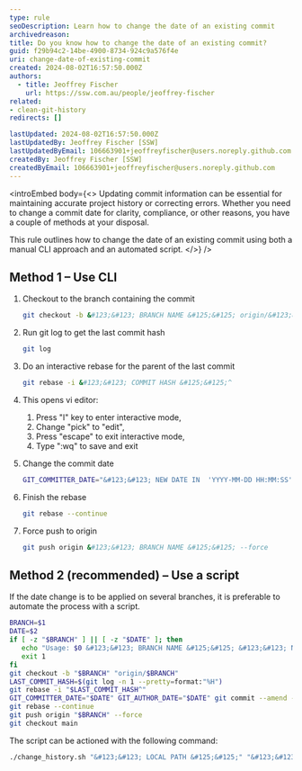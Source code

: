 ```yaml
---
type: rule
seoDescription: Learn how to change the date of an existing commit
archivedreason:
title: Do you know how to change the date of an existing commit?
guid: f29b94c2-14be-4900-8734-924c9a576f4e
uri: change-date-of-existing-commit
created: 2024-08-02T16:57:50.000Z
authors:
  - title: Jeoffrey Fischer
    url: https://ssw.com.au/people/jeoffrey-fischer
related:
- clean-git-history
redirects: []

lastUpdated: 2024-08-02T16:57:50.000Z
lastUpdatedBy: Jeoffrey Fischer [SSW]
lastUpdatedByEmail: 106663901+jeoffreyfischer@users.noreply.github.com
createdBy: Jeoffrey Fischer [SSW]
createdByEmail: 106663901+jeoffreyfischer@users.noreply.github.com
---
```


<introEmbed
  body={<>
Updating commit information can be essential for maintaining accurate project history or correcting errors. Whether you need to change a commit date for clarity, compliance, or other reasons, you have a couple of methods at your disposal.

This rule outlines how to change the date of an existing commit using both a manual CLI approach and an automated script.
  </>}
/>
## Method 1 – Use CLI

1. Checkout to the branch containing the commit

    ```bash
    git checkout -b &#123;&#123; BRANCH NAME &#125;&#125; origin/&#123;&#123; BRANCH NAME &#125;&#125;
    ```

2. Run git log to get the last commit hash

    ```bash
    git log
    ```

3. Do an interactive rebase for the parent of the last commit

    ```bash
    git rebase -i &#123;&#123; COMMIT HASH &#125;&#125;^
    ```

4. This opens vi editor:

    1. Press "I" key to enter interactive mode,
    2. Change "pick" to "edit",
    3. Press "escape" to exit interactive mode,
    4. Type ":wq" to save and exit

5. Change the commit date

    ``` bash
    GIT_COMMITTER_DATE="&#123;&#123; NEW DATE IN  'YYYY-MM-DD HH:MM:SS' FORMAT &#125;&#125;" GIT_AUTHOR_DATE="&#123;&#123; NEW DATE IN  'YYYY-MM-DD HH:MM:SS' FORMAT &#125;&#125;" git commit --amend --no-edit
    ```

6. Finish the rebase

    ```bash
    git rebase --continue
    ```

7. Force push to origin

    ```bash
    git push origin &#123;&#123; BRANCH NAME &#125;&#125; --force
    ```

## Method 2 (recommended) – Use a script

If the date change is to be applied on several branches, it is preferable to automate the process with a script.

```bash
BRANCH=$1
DATE=$2
if [ -z "$BRANCH" ] || [ -z "$DATE" ]; then
   echo "Usage: $0 &#123;&#123; BRANCH NAME &#125;&#125; &#123;&#123; NEW DATE IN  'YYYY-MM-DD HH:MM:SS' FORMAT &#125;&#125;"
   exit 1
fi
git checkout -b "$BRANCH" "origin/$BRANCH"
LAST_COMMIT_HASH=$(git log -n 1 --pretty=format:"%H")
git rebase -i "$LAST_COMMIT_HASH^"
GIT_COMMITTER_DATE="$DATE" GIT_AUTHOR_DATE="$DATE" git commit --amend --no-edit
git rebase --continue
git push origin "$BRANCH" --force
git checkout main
```

The script can be actioned with the following command:

```bash
./change_history.sh "&#123;&#123; LOCAL PATH &#125;&#125;" "&#123;&#123; NEW DATE IN  'YYYY-MM-DD HH:MM:SS' FORMAT &#125;&#125;"
```

